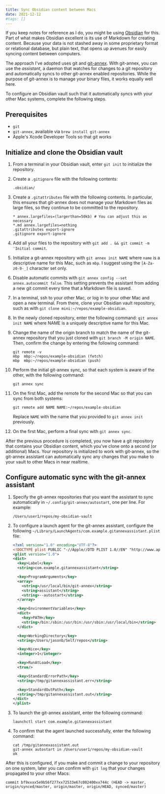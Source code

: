 ```yaml
---
title: Sync Obsidian content between Macs
date: 2021-12-12
#tags: []
---
```


If you keep notes for reference as I do, you might be using [Obsidian](https://obsidian.md) for this. Part of what makes Obsidian excellent is its use of Markdown for creating content. Because your data is not stashed away in some proprietary format or relational database, but plain text, that opens up avenues for easily syncing content between computers.

The approach I've adopted uses git and [git-annex](https://git-annex.branchable.com). With git-annex, you can use the _assistant_, a daemon that watches for changes to a git repository and automatically syncs to other git-annex enabled repositories. While the purpose of git-annex is to manage your binary files, it works equally well here.

To configure an Obsidian vault such that it automatically syncs with your other Mac systems, complete the following steps.

## Prerequisites

- `git`
- `git-annex`, available via `brew install git-annex`
- Apple's Xcode Developer Tools so that git works

## Initialize and clone the Obsidian vault

1. From a terminal in your Obsidian vault, enter `git init` to initialize the repository.
1. Create a `.gitignore` file with the following contents:

   ```
   .obsidian/
   ```

1. Create a `.gitattributes` file with the following contents. In particular, this ensures that git-annex does not manage your Markdown files as large files, so they continue to be committed to the repository.

   ```
   * annex.largefiles=(largerthan=50kb) # You can adjust this as necessary
   *.md annex.largefiles=nothing
   .gitattributes export-ignore
   .gitignore export-ignore
   ```

1. Add all your files to the repository with `git add . && git commit -m 'Initial commit`.

1. Initialize a git-annex repository with `git annex init NAME` where `name` is a descriptive name for this Mac, such as `mbp`. I suggest using the `[A-Za-z0-9-_]` character set only.

1. Disable automatic commits with `git annex config --set annex.autocommit false`. This setting prevents the assistant from adding a new git commit every time that a Markdown file is saved.

1. In a terminal, ssh to your other Mac, or log in to your other Mac and open a new terminal. From there, clone your Obsidian vault repository, such as with `git clone mini:~/repos/example-obsidian`.

1. In the newly cloned repository, enter the following command: `git annex init NAME` where NAME is a uniquely descriptive name for this Mac.

1. Change the name of the origin branch to match the name of the git-annex repository that you just cloned with `git branch -M origin NAME`. Then, confirm the change by entering the following command:

   ```
   git remote -v
   mbp  mbp:~/repos/example-obsidian (fetch)
   mbp  mbp:~/repos/example-obsidian (push)
   ```

1. Perform the initial git-annex sync, so that each system is aware of the other, with the following command:

   ```
   git annex sync
   ```

1. On the first Mac, add the remote for the second Mac so that you can sync from both systems:

   ```
   git remote add NAME NAME:~/repos/example-obsidian
   ```

   Replace `NAME` with the name that you provided to `git annex init` previously.

1. On the first Mac, perform a final sync with `git annex sync`.

After the previous procedure is completed, you now have a git repository that contains your Obsidian content, which you've clone onto a second (or additional) Macs. Your repository is initialized to work with git-annex, so the git-annex assistant can automatically sync any changes that you make to your vault to other Macs in near realtime.

## Configure automatic sync with the git-annex assistant

1. Specify the git-annex repositories that you want the assistant to sync automatically in `~/.config/git-annex/autostart`, one per line. For example:

   ```
   /Users/user1/repos/my-obsidian-vault
   ```

1. To configure a launch agent for the git-annex assistant, configure the following `~/Library/LaunchAgents/com.example.gitannexassistant.plist` file:

   ```xml
   <?xml version="1.0" encoding="UTF-8"?>
   <!DOCTYPE plist PUBLIC "-//Apple//DTD PLIST 1.0//EN" "http://www.apple.com/DTDs/PropertyList-1.0.dtd">
   <plist version="1.0">
   <dict>
     <key>Label</key>
     <string>com.example.gitannexassistant</string>

     <key>ProgramArguments</key>
     <array>
       <string>/usr/local/bin/git-annex</string>
       <string>assistant</string>
       <string>--autostart</string>
     </array>

     <key>EnvironmentVariables</key>
     <dict>
       <key>PATH</key>
       <string>/bin:/sbin:/usr/bin:/usr/sbin:/usr/local/bin</string>
     </dict>

     <key>WorkingDirectory</key>
     <string>/Users/jasonb/Self/repos</string>

     <key>Nice</key>
     <integer>1</integer>

     <key>RunAtLoad</key>
     <true/>

     <key>StandardErrorPath</key>
     <string>/tmp/gitannexassistant.err</string>

     <key>StandardOutPath</key>
     <string>/tmp/gitannexassistant.out</string>
   </dict>
   </plist>
   ```

1. To launch the git-annex assistant, enter the following command:

   ```
   launchctl start com.example.gitannexassistant
   ```

1. To confirm that the agent launched successfully, enter the following command:

   ```
   cat /tmp/gitannexassistant.out
   git-annex autostart in /Users/user1/repos/my-obsidian-vault
   ok
   ```

After this is configured, if you make and commit a change to your repository on one system, later you can confirm with `git log` that your changes propagated to your other Macs:

```
commit bf9xxxx5e9b56f277xx72533e67c002400xx744c (HEAD -> master, origin/synced/master, origin/master, origin/HEAD, synced/master)
```
